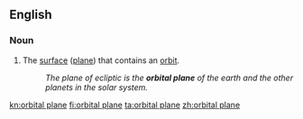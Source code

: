 ==English==

===Noun===
{{en-noun}}

# {{lb|en|astronomy}} The [[surface]] ([[plane]]) that contains an [[orbit]].
#: ''The plane of ecliptic is the '''orbital plane''' of the earth and the other planets in the solar system.''

[[kn:orbital plane]]
[[fi:orbital plane]]
[[ta:orbital plane]]
[[zh:orbital plane]]